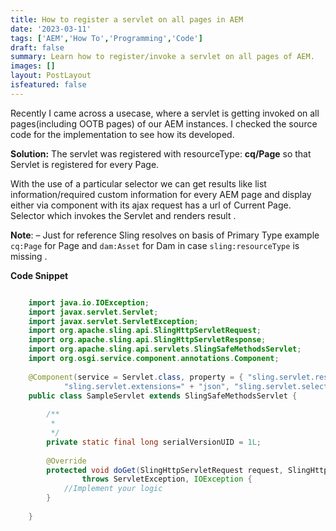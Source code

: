 ```yaml
---
title: How to register a servlet on all pages in AEM
date: '2023-03-11'
tags: ['AEM','How To','Programming','Code']
draft: false
summary: Learn how to register/invoke a servlet on all pages of AEM.
images: []
layout: PostLayout
isfeatured: false
---
```

Recently I came across a usecase, where a servlet is getting invoked on all pages(including OOTB pages) of our AEM instances. I checked the source code for the implementation to see how its developed.

**Solution:** 
The servlet was registered with resourceType:  **cq/Page** so that Servlet is registered for every Page.

With the use of a particular selector we can get results like list information/required custom information for every AEM page and display either via component with its ajax request has a url of Current Page. Selector which invokes the Servlet and renders result .

**Note**: – Just for reference Sling resolves on basis of Primary Type example `cq:Page` for Page and `dam:Asset` for Dam in case `sling:resourceType` is missing .

**Code Snippet**
```java

    import java.io.IOException;
    import javax.servlet.Servlet;
    import javax.servlet.ServletException;
    import org.apache.sling.api.SlingHttpServletRequest;
    import org.apache.sling.api.SlingHttpServletResponse;
    import org.apache.sling.api.servlets.SlingSafeMethodsServlet;
    import org.osgi.service.component.annotations.Component;
    
    @Component(service = Servlet.class, property = { "sling.servlet.resourceTypes=" + "cq/Page",
    		"sling.servlet.extensions=" + "json", "sling.servlet.selectors=" + "result", "service.ranking=" + "50000" })
    public class SampleServlet extends SlingSafeMethodsServlet {
    
    	/**
    	 * 
    	 */
    	private static final long serialVersionUID = 1L;
    
    	@Override
    	protected void doGet(SlingHttpServletRequest request, SlingHttpServletResponse response)
    			throws ServletException, IOException {
    		//Implement your logic
    	}
    
    }

```

